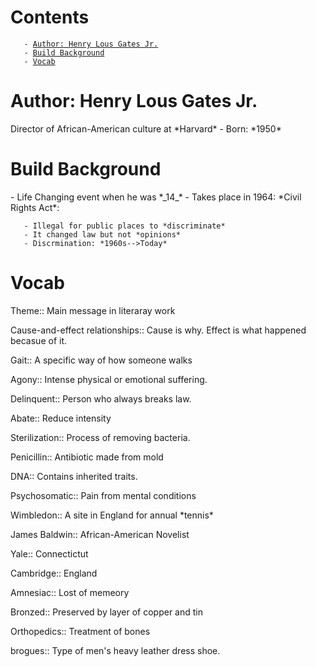= Contents =
    - [[#Author: Henry Lous Gates Jr.|Author: Henry Lous Gates Jr.]]
    - [[#Build Background|Build Background]]
    - [[#Vocab|Vocab]]

= Author: Henry Lous Gates Jr. =
Director of African-American culture at *Harvard*
- Born: *1950*

= Build Background =
- Life Changing event when he was *_14_*
- Takes place in 1964: *Civil Rights Act*:
    - Illegal for public places to *discriminate*
    - It changed law but not *opinions*
    - Discrmination: *1960s-->Today*

= Vocab =
Theme:: Main message in literaray work

Cause-and-effect relationships:: Cause is why. Effect is what happened becasue of it.

Gait:: A specific way of how someone walks

Agony:: Intense physical or emotional suffering.

Delinquent:: Person who always breaks law.

Abate:: Reduce intensity

Sterilization:: Process of removing bacteria.

Penicillin:: Antibiotic made from mold

DNA:: Contains inherited traits.

Psychosomatic:: Pain from mental conditions

Wimbledon:: A site in England for annual *tennis*

James Baldwin:: African-American Novelist

Yale:: Connectictut

Cambridge:: England

Amnesiac:: Lost of memeory

Bronzed:: Preserved by layer of copper and tin

Orthopedics:: Treatment of bones

brogues:: Type of men's heavy leather dress shoe.

